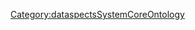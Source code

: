 {{{info|add title=New Responsibility|edit title=Edit Responsibility|page name=C<unique number;random;10>}}}

{{FormHeader|Responsibility}}
{{DataspectsCookbookEntityTypeSpecialFormTemplate0}}
{{StandardFormSections}}
{{FormFooter}}

<noinclude>[[Category:dataspectsSystemCoreOntology]]</noinclude>
